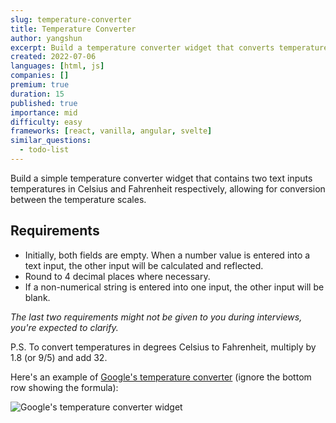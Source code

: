 ```yaml
---
slug: temperature-converter
title: Temperature Converter
author: yangshun
excerpt: Build a temperature converter widget that converts temperature values between Celsius and Fahrenheit
created: 2022-07-06
languages: [html, js]
companies: []
premium: true
duration: 15
published: true
importance: mid
difficulty: easy
frameworks: [react, vanilla, angular, svelte]
similar_questions:
  - todo-list
---
```


Build a simple temperature converter widget that contains two text inputs temperatures in Celsius and Fahrenheit respectively, allowing for conversion between the temperature scales.

## Requirements

- Initially, both fields are empty. When a number value is entered into a text input, the other input will be calculated and reflected.
- Round to 4 decimal places where necessary.
- If a non-numerical string is entered into one input, the other input will be blank.

_The last two requirements might not be given to you during interviews, you're expected to clarify._

P.S. To convert temperatures in degrees Celsius to Fahrenheit, multiply by 1.8 (or 9/5) and add 32.

Here's an example of [Google's temperature converter](https://www.google.com/search?q=celsius+to+fahrenheit) (ignore the bottom row showing the formula):

![Google's temperature converter widget](/img/questions/temperature-converter/google-search-temperature-converter.png)
